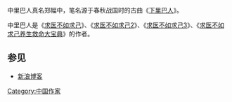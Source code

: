 中里巴人真名郑幅中，笔名源于春秋战国时的古曲《[[下里巴人|下里巴人]]》。

中里巴人是《[[求医不如求己|求医不如求己]]》、《[[求医不如求己2|求医不如求己2]]》、《[[求医不如求己3|求医不如求己3]]》、《[[求医不如求己养生救命大宝典|求医不如求己养生救命大宝典]]》的作者。

==参见==
*[http://blog.sina.com.cn/zlbr/ 新浪博客] {{Wayback|url=http://blog.sina.com.cn/zlbr/ |date=20200620193329 }}
[[Category:中国作家|Category:中国作家]]